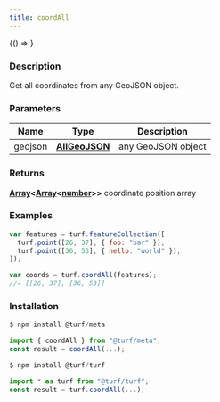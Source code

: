 ```yaml
---
title: coordAll
---
```



<!-- Expose turf as global var for experimenting in the browser console -->

<BrowserOnly>{() => <WindowTurfGlobal turf={turf} />}</BrowserOnly>

### Description

Get all coordinates from any GeoJSON object.

### Parameters

| Name    | Type                                            | Description        |
| ------- | ----------------------------------------------- | ------------------ |
| geojson | **[AllGeoJSON](docs/api/types/AllGeoJSON.mdx)** | any GeoJSON object |

### Returns

**[Array](https://developer.mozilla.org/docs/Web/JavaScript/Reference/Global_Objects/Array)\<[Array](https://developer.mozilla.org/docs/Web/JavaScript/Reference/Global_Objects/Array)\<[number](https://developer.mozilla.org/docs/Web/JavaScript/Reference/Global_Objects/Number)\>\>** coordinate position array

### Examples

```javascript
var features = turf.featureCollection([
  turf.point([26, 37], { foo: "bar" }),
  turf.point([36, 53], { hello: "world" }),
]);

var coords = turf.coordAll(features);
//= [[26, 37], [36, 53]]
```

### Installation

```javascript
$ npm install @turf/meta

import { coordAll } from "@turf/meta";
const result = coordAll(...);
```

```javascript
$ npm install @turf/turf

import * as turf from "@turf/turf";
const result = turf.coordAll(...);
```
